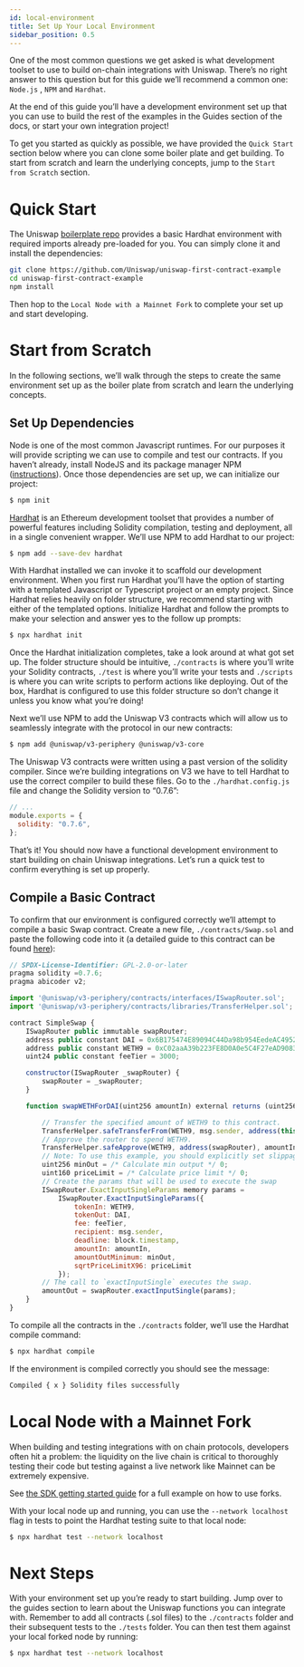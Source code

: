```yaml
---
id: local-environment
title: Set Up Your Local Environment
sidebar_position: 0.5
---
```


One of the most common questions we get asked is what development toolset to use to build on-chain integrations with Uniswap. There’s no right answer to this question but for this guide we’ll recommend a common one: `Node.js` , `NPM` and `Hardhat`.

At the end of this guide you’ll have a development environment set up that you can use to build the rest of the examples in the Guides section of the docs, or start your own integration project!

To get you started as quickly as possible, we have provided the `Quick Start` section below where you can clone some boiler plate and get building. To start from scratch and learn the underlying concepts, jump to the `Start from Scratch` section.

# Quick Start

The Uniswap [boilerplate repo](https://github.com/Uniswap/uniswap-first-contract-example) provides a basic Hardhat environment with required imports already pre-loaded for you. You can simply clone it and install the dependencies:

```bash
git clone https://github.com/Uniswap/uniswap-first-contract-example
cd uniswap-first-contract-example
npm install
```

Then hop to the `Local Node with a Mainnet Fork` to complete your set up and start developing.

# Start from Scratch

In the following sections, we’ll walk through the steps to create the same environment set up as the boiler plate from scratch and learn the underlying concepts.

## Set Up Dependencies

Node is one of the most common Javascript runtimes. For our purposes it will provide scripting we can use to compile and test our contracts. If you haven’t already, install NodeJS and its package manager NPM ([instructions](https://docs.npmjs.com/downloading-and-installing-node-js-and-npm)). Once those dependencies are set up, we can initialize our project:

```bash
$ npm init
```

[Hardhat](https://hardhat.org/) is an Ethereum development toolset that provides a number of powerful features including Solidity compilation, testing and deployment, all in a single convenient wrapper. We’ll use NPM to add Hardhat to our project:

```bash
$ npm add --save-dev hardhat
```

With Hardhat installed we can invoke it to scaffold our development environment. When you first run Hardhat you’ll have the option of starting with a templated Javascript or Typescript project or an empty project. Since Hardhat relies heavily on folder structure, we recommend starting  with either of the templated options. Initialize Hardhat and follow the prompts to make your selection and answer yes to the follow up prompts:

```bash
$ npx hardhat init
```

Once the Hardhat initialization completes, take a look around at what got set up. The folder structure should be intuitive, `./contracts` is where you’ll write your Solidity contracts, `./test` is where you’ll write your tests and `./scripts` is where you can write scripts to perform actions like deploying. Out of the box, Hardhat is configured to use this folder structure so don’t change it unless you know what you’re doing!

Next we’ll use NPM to add the Uniswap V3 contracts which will allow us to seamlessly integrate with the protocol in our new contracts:

```bash
$ npm add @uniswap/v3-periphery @uniswap/v3-core
```

The Uniswap V3 contracts were written using a past version of the solidity compiler. Since we’re building integrations on V3 we have to tell Hardhat to use the correct compiler to build these files. Go to the `./hardhat.config.js` file and change the Solidity version to “0.7.6”:

```jsx
// ...
module.exports = {
  solidity: "0.7.6",
};
```

That’s it! You should now have a functional development environment to start building on chain Uniswap integrations. Let’s run a quick test to confirm everything is set up properly.

## Compile a Basic Contract

To confirm that our environment is configured correctly we’ll attempt to compile a basic Swap contract. Create a new file, `./contracts/Swap.sol` and paste the following code into it (a detailed guide to this contract can be found [here](./swaps/single-swaps)):

```jsx
// SPDX-License-Identifier: GPL-2.0-or-later
pragma solidity =0.7.6;
pragma abicoder v2;

import '@uniswap/v3-periphery/contracts/interfaces/ISwapRouter.sol';
import '@uniswap/v3-periphery/contracts/libraries/TransferHelper.sol';

contract SimpleSwap {
    ISwapRouter public immutable swapRouter;
    address public constant DAI = 0x6B175474E89094C44Da98b954EedeAC495271d0F;
    address public constant WETH9 = 0xC02aaA39b223FE8D0A0e5C4F27eAD9083C756Cc2;
    uint24 public constant feeTier = 3000;

    constructor(ISwapRouter _swapRouter) {
        swapRouter = _swapRouter;
    }

    function swapWETHForDAI(uint256 amountIn) external returns (uint256 amountOut) {

        // Transfer the specified amount of WETH9 to this contract.
        TransferHelper.safeTransferFrom(WETH9, msg.sender, address(this), amountIn);
        // Approve the router to spend WETH9.
        TransferHelper.safeApprove(WETH9, address(swapRouter), amountIn);
        // Note: To use this example, you should explicitly set slippage limits, omitting for simplicity
        uint256 minOut = /* Calculate min output */ 0;
        uint160 priceLimit = /* Calculate price limit */ 0;
        // Create the params that will be used to execute the swap
        ISwapRouter.ExactInputSingleParams memory params =
            ISwapRouter.ExactInputSingleParams({
                tokenIn: WETH9,
                tokenOut: DAI,
                fee: feeTier,
                recipient: msg.sender,
                deadline: block.timestamp,
                amountIn: amountIn,
                amountOutMinimum: minOut,
                sqrtPriceLimitX96: priceLimit
            });
        // The call to `exactInputSingle` executes the swap.
        amountOut = swapRouter.exactInputSingle(params);
    }
}
```

To compile all the contracts in the `./contracts` folder, we’ll use the Hardhat compile command:

```bash
$ npx hardhat compile
```

If the environment is compiled correctly you should see the message:

```bash
Compiled { x } Solidity files successfully
```

# Local Node with a Mainnet Fork

When building and testing integrations with on chain protocols, developers often hit a problem: the liquidity on the live chain is critical to thoroughly testing their code but testing against a live network like Mainnet can be extremely expensive.

See [the SDK getting started guide](../../../sdk/v3/guides/02-local-development) for a full example on how to use forks.

With your local node up and running, you can use the `--network localhost` flag in tests to point the Hardhat testing suite to that local node:

```bash
$ npx hardhat test --network localhost
```

# Next Steps

With your environment set up you’re ready to start building. Jump over to the guides section to learn about the Uniswap functions you can integrate with. Remember to add all contracts (.sol files) to the `./contracts` folder and their subsequent tests to the `./tests` folder. You can then test them against your local forked node by running:

```bash
$ npx hardhat test --network localhost
```
